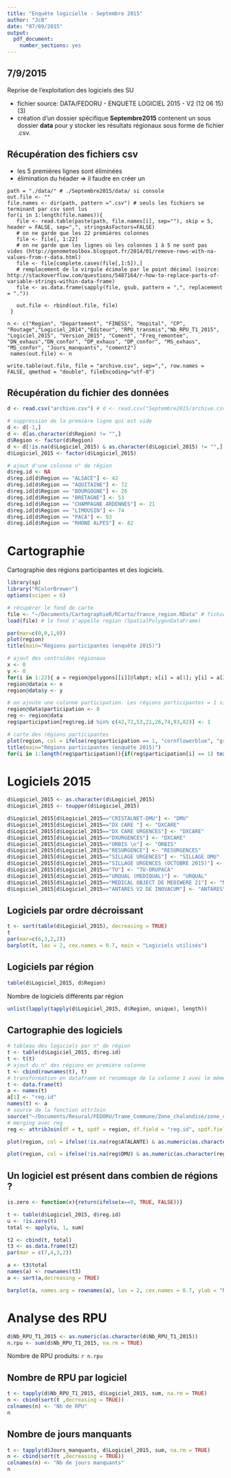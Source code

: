 ```yaml
---
title: "Enquête logicielle - Septembre 2015"
author: "JcB"
date: "07/09/2015"
output:
  pdf_document:
    number_sections: yes
---
```


7/9/2015
---------
Reprise de l'exploitation des logiciels des SU

- fichier source: DATA/FEDORU - ENQUETE LOGICIEL 2015 - V2 (12 06 15) (3)
- création d'un dossier spécifique __Septembre2015__ contenent un sous dossier __data__ pour y stocker les résultats régionaux sous forme de fichier .csv. 

Récupération des fichiers csv
-----------------------------

- les 5 premières lignes sont éliminées
- élimination du héader => il faudre en créer un

```{}
path = "./data/" # ./Septembre2015/data/ si console
out.file <- ""
file.names <- dir(path, pattern =".csv") # seuls les fichiers se terminant par csv sont lus
for(i in 1:length(file.names)){
   file <- read.table(paste(path, file.names[i], sep=""), skip = 5, header = FALSE, sep=",", stringsAsFactors=FALSE)
   # on ne garde que les 22 premières colonnes
   file <- file[, 1:22]
   # on ne garde que les lignes où les colonnes 1 à 5 ne sont pas vides (http://genometoolbox.blogspot.fr/2014/01/remove-rows-with-na-values-from-r-data.html)
   file <- file[complete.cases(file[,1:5]),]
   # remplacement de la virgule écimale par le point décimal (soirce: http://stackoverflow.com/questions/5487164/r-how-to-replace-parts-of-variable-strings-within-data-frame)
   file <- as.data.frame(sapply(file, gsub, pattern = ",", replacement = "."))

   out.file <- rbind(out.file, file)
 }

n <- c("Region", "Departement", "FINESS", "Hopital", "CP", "Routage","Logiciel_2014","Editeur", "RPU_transmis","Nb_RPU_T1_2015", "Logiciel_2015", "Version_2015", "Coment", "Freq_remontee", "DN_exhaus","DN_confor", "DP_exhaus", "DP_confor", "MS_exhaus", "MS_confor", "Jours_manquants", "coment2")
 names(out.file) <- n

write.table(out.file, file = "archive.csv", sep=",", row.names = FALSE, qmethod = "double", fileEncoding="utf-8")
```

Récupération du fichier des données
-----------------------------------
```r
d <- read.csv("archive.csv") # d <- read.csv("Septembre2015/archive.csv")

# suppression de la première ligne qui est vide
d <- d[-1,]
d <- d[as.character(d$Region) != "",]
d$Region <- factor(d$Region)
d <- d[!is.na(d$Logiciel_2015) & as.character(d$Logiciel_2015) != "",]
d$Logiciel_2015 <- factor(d$Logiciel_2015)

# ajout d'une colonne n° de région
d$reg.id <- NA
d$reg.id[d$Region == "ALSACE"] <- 42
d$reg.id[d$Region == "AQUITAINE"] <- 72
d$reg.id[d$Region == "BOURGOGNE"] <- 26
d$reg.id[d$Region == "BRETAGNE"] <- 53
d$reg.id[d$Region == "CHAMPAGNE ARDENNES"] <- 21
d$reg.id[d$Region == "LIMOUSIN"] <- 74
d$reg.id[d$Region == "PACA"] <- 93
d$reg.id[d$Region == "RHONE ALPES"] <- 82
```

Cartographie
============

Cartographie des régions participantes et des logiciels.

```r

library(sp)
library("RColorBrewer")
options(scipen = 6)

# récupérer le fond de carte
file <- "~/Documents/CartographieR/RCarto/france_region.RData" # fichier source
load(file) # le fond s'appelle region (SpatialPolygonDataFrame)

par(mar=c(0,0,1,0))
plot(region)
title(main="Régions participantes (enquête 2015)")

# ajout des centroïdes régionaux
x <- 0
y <- 0
for(i in 1:22){ a = region@polygons[[i]]@labpt; x[i] = a[1]; y[i] = a[2]}
region@data$x <- x
region@data$y <- y

# on ajoute une colonne participation. Les régions participantes = 1 sinon 0
region@data$participation <- 0
reg <- region@data
reg$participation[reg$reg.id %in% c(42,72,53,21,26,74,93,82)] <- 1

# carte des régions participantes
plot(region, col = ifelse(reg$participation == 1, "cornflowerblue", "gray80"))
title(main="Régions participantes (enquête 2015)")
for(i in 1:length(reg$participation)){if(reg$participation[i] == 1) text(reg$x[i], reg$y[i], reg$reg.nom[i], cex = 0.6) }


```

Logiciels 2015
==============

```r

d$Logiciel_2015 <- as.character(d$Logiciel_2015)
d$Logiciel_2015 <- toupper(d$Logiciel_2015)

d$Logiciel_2015[d$Logiciel_2015=="CRISTALNET-DMU"] <- "DMU"
d$Logiciel_2015[d$Logiciel_2015=="DX CARE "] <- "DXCARE"
d$Logiciel_2015[d$Logiciel_2015=="DX CARE URGENCES"] <- "DXCARE"
d$Logiciel_2015[d$Logiciel_2015=="DXURGENCES"] <- "DXCARE"
d$Logiciel_2015[d$Logiciel_2015=="ORBIS \n"] <- "ORBIS"
d$Logiciel_2015[d$Logiciel_2015=="RESURGENCE"] <- "RESURGENCES"
d$Logiciel_2015[d$Logiciel_2015=="SILLAGE URGENCES"] <- "SILLAGE DMU"
d$Logiciel_2015[d$Logiciel_2015=="SILLAGE URGENCES (OCTOBRE 2015)"] <- "SILLAGE DMU"
d$Logiciel_2015[d$Logiciel_2015=="TU"] <- "TU-ORUPACA"
d$Logiciel_2015[d$Logiciel_2015=="URQUAL (MEDIQUAL)"] <- "URQUAL"
d$Logiciel_2015[d$Logiciel_2015=="MEDICAL OBJECT DE MEDIWERE 21"] <- "MEDIWERE"
d$Logiciel_2015[d$Logiciel_2015=="ANTARES V2 DE INOVACUM"] <- "ANTARES"
```

Logiciels par ordre décroissant
-------------------------------
```r
t <- sort(table(d$Logiciel_2015), decreasing = TRUE)
t
par(mar=c(6,3,2,2))
barplot(t, las = 2, cex.names = 0.7, main = "Logiciels utilisés")

```

Logiciels par région
--------------------

```r
table(d$Logiciel_2015, d$Region)

```

Nombre de logiciels différents par région
```r
unlist(lapply(tapply(d$Logiciel_2015, d$Region, unique), length))

```

Cartographie des logiciels
--------------------------
```r
# tableau des logiciels par n° de région
t <- table(d$Logiciel_2015, d$reg.id)
t <- t(t)
# ajout du n° des régions en première colonne
t <- cbind(rownames(t), t)
# transformation en dataframe et renommage de la colonne 1 avec le même titre de colonne que reg
t <- data.frame(t)
a <- names(t)
a[1] <- "reg.id"
names(t) <- a
# source de la fonction attrJoin
source("~/Documents/Resural/FEDORU/Trame_Commune/Zone_chalandise/zone_chalandise.R")
# merging avec reg
reg <- attribJoin(df = t, spdf = region, df.field = "reg.id", spdf.field = "reg.id")

plot(region, col = ifelse(!is.na(reg$ATALANTE) & as.numeric(as.character(reg$ATALANTE)) > 0, "cornflowerblue", "gray80"), main = "ATALANTE")

plot(region, col = ifelse(!is.na(reg$DMU) & as.numeric(as.character(reg$DMU)) > 0, "cornflowerblue", "gray80"), main = "DMU")

```

Un logiciel est présent dans combien de régions ?
-------------------------------------------------

```r
is.zero <- function(x){return(ifelse(x==0, TRUE, FALSE))}

t <- table(d$Logiciel_2015, d$reg.id)
u <- !is.zero(t)
total <- apply(u, 1, sum)

t2 <- cbind(t, total)
t3 <- as.data.frame(t2)
par(mar = c(7,4,3,2))

a <- t3$total
names(a) <- rownames(t3)
a <- sort(a,decreasing = TRUE)

barplot(a, names.arg = rownames(a), las = 2, cex.names = 0.7, ylab = "Nombre de régions où le logiciel est présent", main = "Diffusion régionale des logiciels")

```

Analyse des RPU
===============

```r
d$Nb_RPU_T1_2015 <- as.numeric(as.character(d$Nb_RPU_T1_2015))
n.rpu <- sum(d$Nb_RPU_T1_2015, na.rm = TRUE)
```

Nombre de RPU produits: `r n.rpu`

Nombre de RPU par logiciel
--------------------------
```r
t <- tapply(d$Nb_RPU_T1_2015, d$Logiciel_2015, sum, na.rm = TRUE)
n <- cbind(sort(t ,decreasing = TRUE))
colnames(n) <- "Nb de RPU"
n
```

Nombre de jours manquants
-------------------------

```r
t <- tapply(d$Jours_manquants, d$Logiciel_2015, sum, na.rm = TRUE)
n <- cbind(sort(t ,decreasing = TRUE))
colnames(n) <- "Nb de jours manquants"
n
```



